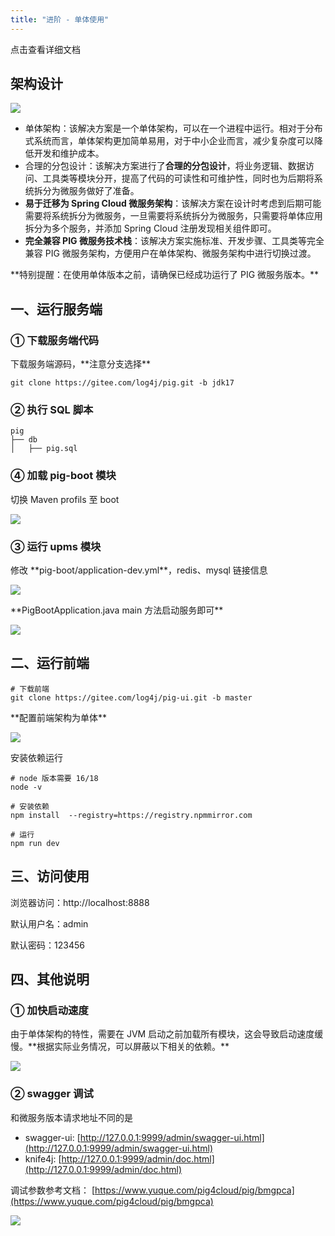 ```yaml
---
title: "进阶 - 单体使用"
---
```


<Card title="详细文档" icon="link" href="https://www.yuque.com/docs/147533675#IrzMX">
点击查看详细文档
</Card>

## 架构设计
![](/images/1700533656634-26d87aae-31eb-44ce-a2e6-fc33e8184887.png)

- 单体架构：该解决方案是一个单体架构，可以在一个进程中运行。相对于分布式系统而言，单体架构更加简单易用，对于中小企业而言，减少复杂度可以降低开发和维护成本。
- 合理的分包设计：该解决方案进行了**合理的分包设计**，将业务逻辑、数据访问、工具类等模块分开，提高了代码的可读性和可维护性，同时也为后期将系统拆分为微服务做好了准备。
- **易于迁移为 Spring Cloud 微服务架构**：该解决方案在设计时考虑到后期可能需要将系统拆分为微服务，一旦需要将系统拆分为微服务，只需要将单体应用拆分为多个服务，并添加 Spring Cloud 注册发现相关组件即可。
- **完全兼容 PIG 微服务技术栈**：该解决方案实施标准、开发步骤、工具类等完全兼容 PIG 微服务架构，方便用户在单体架构、微服务架构中进行切换过渡。

<Warning>
**特别提醒：在使用单体版本之前，请确保已经成功运行了 PIG 微服务版本。**
</Warning>

## 一、运行服务端
### ① 下载服务端代码
<Note>
下载服务端源码，**注意分支选择**
</Note>

```shell
git clone https://gitee.com/log4j/pig.git -b jdk17
```

### ② 执行 SQL 脚本
```shell
pig
├── db
│   ├── pig.sql
```

### ④ 加载 pig-boot 模块
<Note>
切换 Maven profils 至 boot 
</Note>

![](/images/1713334205920-02749b6a-3a0a-4dee-acec-e3df113266e1.png)

### ③ 运行 upms 模块
<Note>
修改 **pig-boot/application-dev.yml**，redis、mysql 链接信息
</Note>

![](/images/1712644523061-baa7c014-3a28-4b75-bf2a-d57149db8b46.png)

<Note>
**PigBootApplication.java main 方法启动服务即可**
</Note>

![](/images/1712644593758-49f0f659-d8c1-4277-a131-5bba3fa3f334.png)

## 二、运行前端
```shell
# 下载前端
git clone https://gitee.com/log4j/pig-ui.git -b master
```

<Note>
**配置前端架构为单体**
</Note>

![](https://minio.pigx.top/oss/202311/1700473026.png)

<Note>
安装依赖运行
</Note>

```shell
# node 版本需要 16/18
node -v  

# 安装依赖
npm install  --registry=https://registry.npmmirror.com

# 运行
npm run dev
```

## 三、访问使用
<Note>
浏览器访问：http://localhost:8888

默认用户名：admin

默认密码：123456
</Note>

## 四、其他说明
### ① 加快启动速度
<Note>
由于单体架构的特性，需要在 JVM 启动之前加载所有模块，这会导致启动速度缓慢。**根据实际业务情况，可以屏蔽以下相关的依赖。**
</Note>

![](/images/1713335024964-cbefd3ba-4d5f-44ec-8158-d33a5cc57ed0.png)

### ② swagger 调试
<Note>
和微服务版本请求地址不同的是

- swagger-ui: [http://127.0.0.1:9999/admin/swagger-ui.html](http://127.0.0.1:9999/admin/swagger-ui.html) 
- knife4j: [http://127.0.0.1:9999/admin/doc.html](http://127.0.0.1:9999/admin/doc.html)

调试参数参考文档： [https://www.yuque.com/pig4cloud/pig/bmgpca](https://www.yuque.com/pig4cloud/pig/bmgpca)
</Note>

![](/images/1700527095040-b7284663-db53-4c11-a0c2-7b59c1cd2a08.png)

